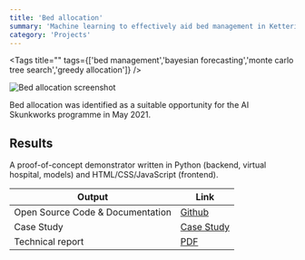 ```yaml
---
title: 'Bed allocation'
summary: 'Machine learning to effectively aid bed management in Kettering General Hospital.'
category: 'Projects'
---
```


<Tags title="" tags={['bed management','bayesian forecasting','monte carlo tree search','greedy allocation']} />

![Bed allocation screenshot](images/bed-allocation.png)

Bed allocation was identified as a suitable opportunity for the AI Skunkworks programme in May 2021.

## Results

A proof-of-concept demonstrator written in Python (backend, virtual hospital, models) and HTML/CSS/JavaScript (frontend).

Output|Link
---|---
Open Source Code & Documentation|[Github](https://github.com/nhsx/skunkworks-bed-allocation)
Case Study|[Case Study](https://www.nhsx.nhs.uk/ai-lab/explore-all-resources/develop-ai/improving-hospital-bed-allocation-using-ai/)
Technical report|[PDF](https://github.com/nhsx/skunkworks-bed-allocation/blob/main/docs/NHS_AI_Lab_Skunkworks_Bed_Allocation_Technical_Report.pdf)